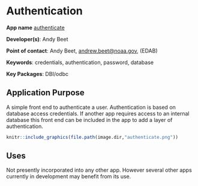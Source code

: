 # Authentication

**App name** [authenticate](shiny1.nefsc.noaa.gov:3838/abeet/authenticate)

**Developer(s)**: Andy Beet
  
**Point of contact**: Andy Beet, <andrew.beet@noaa.gov>, (EDAB)
  
**Keywords**: credentials, authentication, password, database

**Key Packages**: DBI/odbc

## Application Purpose

A simple front end to authenticate a user. Authentication is based on database access credentials. If another app requires access to an internal database this front end can be included in the app to add a layer of authentication.

```r
knitr::include_graphics(file.path(image.dir,"authenticate.png"))
```

## Uses

Not presently incorporated into any other app. However several other apps currently in development may benefit from its use.


